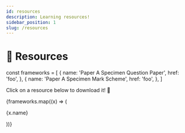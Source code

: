 ```yaml
---
id: resources
description: Learning resources!
sidebar_position: 1
slug: /resources
---
```


# 🎁 Resources

const frameworks = [
  {
    name: 'Paper A Specimen Question Paper',
    href: 'foo',
  },
  {
    name: 'Paper A Specimen Mark Scheme',
    href: 'foo',
  },
]

Click on a resource below to download it! 🎉

<div>
  <div class="row is-multiline">
    {frameworks.map((x) => (
      <div key={x.name} class="col col--3">
        <Link class="card" to={x.href}>
          <div class="card__body" style={{ display: 'flex', gap: 20, alignItems: 'center' }}>
            <p>{x.name}</p>
          </div>
        </Link>
      </div>
    ))}
  </div>
</div>
